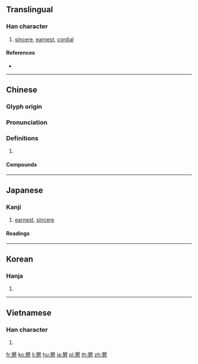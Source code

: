 {{character info/new}}
{{also|恳}}
==Translingual==

===Han character===
{{Han char|rn=61|rad=心|as=13|sn=17|four=27333|canj=BVP|ids=⿱⿰豸艮心}}

# [[sincere]], [[earnest]], [[cordial]]

====References====
* {{Han ref|kx=0405.180|dkj=11326|dj=0745.280|hdz=42358.120|uh=61C7|ud=25031|bh=C0B5|bd=49333}}

----

==Chinese==
{{zh-forms|s=恳}}

===Glyph origin===
{{Han etym}}

===Pronunciation===
{{zh-pron
|m=kěn
|c=han2
|mc=y
|oc=y
|cat=
}}

===Definitions===
{{zh-hanzi}}

# {{rfdef|zh}}

====Compounds====
{{zh-der|乞懇|勤懇|哀懇|奉懇|婚姻懇談|情詞懇切|懇切|懇到|懇悃|懇懇|懇摯|懇求|懇至|懇親|懇親會|懇言|懇託|懇談|懇請|懇辭|懇願|拜懇|敬懇者|精懇|累懇|茲懇者|誠懇|諄懇}}

----

==Japanese==

===Kanji===
{{ja-kanji|grade=c|rs=心13}}

# [[earnest]], [[sincere]]

====Readings====
{{ja-readings
|goon=[[こん]] (kon)
|kanon=[[こん]] (kon)
|kun=[[ねんごろ]] (nengoro)
}}

----

==Korean==

===Hanja===
{{ko-hanja|hangeul=간|eumhun=|rv=gan|mr=kan|y=kan}}

# {{defn|lang=ko|sort=心13}}

----

==Vietnamese==

===Han character===
{{vi-hantu|rs=心13|khấn}}

# {{defn|lang=vi|sort=心13}}

[[fr:懇]]
[[ko:懇]]
[[li:懇]]
[[hu:懇]]
[[ja:懇]]
[[pl:懇]]
[[th:懇]]
[[zh:懇]]